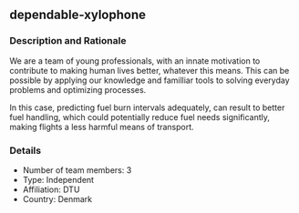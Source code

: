 ## dependable-xylophone

### Description and Rationale
We are a team of young professionals, with an innate motivation to contribute to making human lives better, whatever this means. This can be possible by applying our knowledge and familliar tools to solving everyday problems and optimizing processes. 

In this case, predicting fuel burn intervals adequately, can result to better fuel handling, which could potentially reduce fuel needs significantly, making flights a less harmful means of transport.

### Details

* Number of team members: 3
* Type: Independent
* Affiliation: DTU
* Country: Denmark

